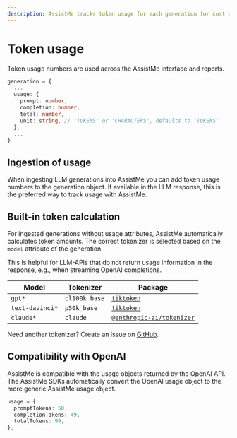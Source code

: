 ```yaml
---
description: AssistMe tracks token usage for each generation for cost and usage reporting. If tokens are not provided in the generation, AssistMe will automatically calculate the token usage.
---
```


# Token usage

Token usage numbers are used across the AssistMe interface and reports.

```typescript
generation = {
  ...
  usage: {
    prompt: number,
    completion: number,
    total: number,
    unit: string, // 'TOKENS' or 'CHARACTERS', defaults to 'TOKENS'
  },
  ...
}
```

## Ingestion of usage

When ingesting LLM generations into AssistMe you can add token usage numbers to the generation object. If available in the LLM response, this is the preferred way to track usage with AssistMe.

## Built-in token calculation

For ingested generations without usage attributes, AssistMe automatically calculates token amounts. The correct tokenizer is selected based on the `model` attribute of the generation.

This is helpful for LLM-APIs that do not return usage information in the response, e.g., when streaming OpenAI completions.

| Model           | Tokenizer     | Package                                                                            |
| --------------- | ------------- | ---------------------------------------------------------------------------------- |
| `gpt*`          | `cl100k_base` | [`tiktoken`](https://www.npmjs.com/package/tiktoken)                               |
| `text-davinci*` | `p50k_base`   | [`tiktoken`](https://www.npmjs.com/package/tiktoken)                               |
| `claude*`       | `claude`      | [`@anthropic-ai/tokenizer`](https://www.npmjs.com/package/@anthropic-ai/tokenizer) |

Need another tokenizer? Create an issue on [GitHub](/issue).

## Compatibility with OpenAI

AssistMe is compatible with the usage objects returned by the OpenAI API. The AssistMe SDKs automatically convert the OpenAI usage object to the more generic AssistMe usage object.

```typescript
usage = {
  promptTokens: 50,
  completionTokens: 49,
  totalTokens: 99,
};
```
